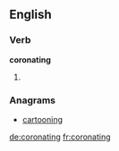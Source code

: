 
==English==

===Verb===
'''coronating'''

# {{present participle of|[[coronate]]}}

===Anagrams===
* [[cartooning#English|cartooning]]

[[de:coronating]]
[[fr:coronating]]